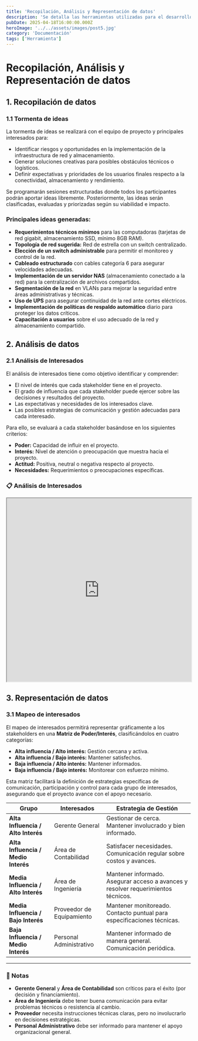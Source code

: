 ```yaml
---
title: 'Recopilación, Análisis y Representación de datos'
description: 'Se detalla las herramientas utilizadas para el desarrollo del proyecto'
pubDate: 2025-04-18T16:00:00.000Z
heroImage: '../../assets/images/post5.jpg'
category: 'Documentación'
tags: ['Herramienta']
---
```


# Recopilación, Análisis y Representación de datos

## 1. Recopilación de datos

### 1.1 Tormenta de ideas

La tormenta de ideas se realizará con el equipo de proyecto y principales interesados para:

- Identificar riesgos y oportunidades en la implementación de la infraestructura de red y almacenamiento.
- Generar soluciones creativas para posibles obstáculos técnicos o logísticos.
- Definir expectativas y prioridades de los usuarios finales respecto a la conectividad, almacenamiento y rendimiento.

Se programarán sesiones estructuradas donde todos los participantes podrán aportar ideas libremente. Posteriormente, las ideas serán clasificadas, evaluadas y priorizadas según su viabilidad e impacto.

### Principales ideas generadas:

- **Requerimientos técnicos mínimos** para las computadoras (tarjetas de red gigabit, almacenamiento SSD, mínimo 8GB RAM).
- **Topología de red sugerida:** Red de estrella con un switch centralizado.
- **Elección de un switch administrable** para permitir el monitoreo y control de la red.
- **Cableado estructurado** con cables categoría 6 para asegurar velocidades adecuadas.
- **Implementación de un servidor NAS** (almacenamiento conectado a la red) para la centralización de archivos compartidos.
- **Segmentación de la red** en VLANs para mejorar la seguridad entre áreas administrativas y técnicas.
- **Uso de UPS** para asegurar continuidad de la red ante cortes eléctricos.
- **Implementación de políticas de respaldo automático** diario para proteger los datos críticos.
- **Capacitación a usuarios** sobre el uso adecuado de la red y almacenamiento compartido.

## 2. Análisis de datos

### 2.1 Análisis de Interesados

El análisis de interesados tiene como objetivo identificar y comprender:

- El nivel de interés que cada stakeholder tiene en el proyecto.
- El grado de influencia que cada stakeholder puede ejercer sobre las decisiones y resultados del proyecto.
- Las expectativas y necesidades de los interesados clave.
- Las posibles estrategias de comunicación y gestión adecuadas para cada interesado.

Para ello, se evaluará a cada stakeholder basándose en los siguientes criterios:

- **Poder:** Capacidad de influir en el proyecto.
- **Interés:** Nivel de atención o preocupación que muestra hacia el proyecto.
- **Actitud:** Positiva, neutral o negativa respecto al proyecto.
- **Necesidades:** Requerimientos o preocupaciones específicas.

### 📋 Análisis de Interesados

<iframe
	src='https://docs.google.com/spreadsheets/d/15YD7_wGt9CQIyPkg_VMeZq4Bm7WarJKx/preview'
	width='100%'
	height='500'
></iframe>

## 3. Representación de datos

### 3.1 Mapeo de interesados

El mapeo de interesados permitirá representar gráficamente a los stakeholders en una **Matriz de Poder/Interés**, clasificándolos en cuatro categorías:

- **Alta influencia / Alto interés:** Gestión cercana y activa.
- **Alta influencia / Bajo interés:** Mantener satisfechos.
- **Baja influencia / Alto interés:** Mantener informados.
- **Baja influencia / Bajo interés:** Monitorear con esfuerzo mínimo.

Esta matriz facilitará la definición de estrategias específicas de comunicación, participación y control para cada grupo de interesados, asegurando que el proyecto avance con el apoyo necesario.

| Grupo                               | Interesados               | Estrategia de Gestión                                                             |
| ----------------------------------- | ------------------------- | --------------------------------------------------------------------------------- |
| **Alta Influencia / Alto Interés**  | Gerente General           | Gestionar de cerca. Mantener involucrado y bien informado.                        |
| **Alta Influencia / Medio Interés** | Área de Contabilidad      | Satisfacer necesidades. Comunicación regular sobre costos y avances.              |
| **Media Influencia / Alto Interés** | Área de Ingeniería        | Mantener informado. Asegurar acceso a avances y resolver requerimientos técnicos. |
| **Media Influencia / Bajo Interés** | Proveedor de Equipamiento | Mantener monitoreado. Contacto puntual para especificaciones técnicas.            |
| **Baja Influencia / Medio Interés** | Personal Administrativo   | Mantener informado de manera general. Comunicación periódica.                     |

---

### 🎯 Notas

- **Gerente General** y **Área de Contabilidad** son críticos para el éxito (por decisión y financiamiento).
- **Área de Ingeniería** debe tener buena comunicación para evitar problemas técnicos o resistencia al cambio.
- **Proveedor** necesita instrucciones técnicas claras, pero no involucrarlo en decisiones estratégicas.
- **Personal Administrativo** debe ser informado para mantener el apoyo organizacional general.
